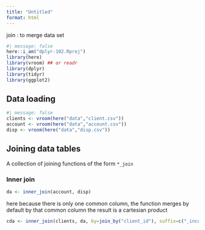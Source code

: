 ```yaml
---
title: "Untitled"
format: html
---
```


join : to merge data set
```r
#| message: false
here::i_am("dplyr-102.Rproj")
library(here)
library(vroom) ## or readr
library(dplyr)
library(tidyr)
library(ggplot2)
```
## Data loading

```r
#| message: false
clients <- vroom(here("data","client.csv"))
account <- vroom(here("data","account.csv"))
disp <- vroom(here("data","disp.csv"))
```

## Joining data tables

A collection of joining functions of the form `*_join`

### Inner join

```r
da <- inner_join(account, disp)
```
here because there is only one common column, the function merges by default by that common column
the result is a cartesian product

```r
cda <- inner_join(clients, da, by=join_by("client_id"), suffix=c("_income", "_bank"))
```





